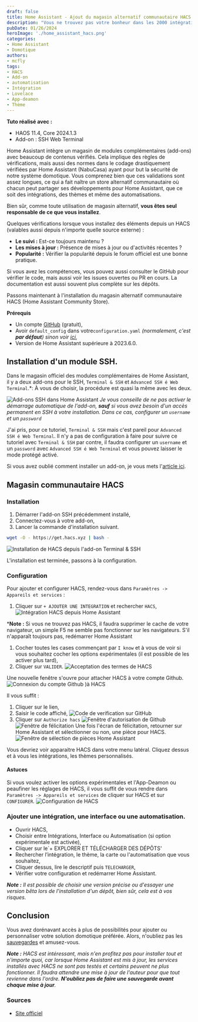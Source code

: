 ```yaml
---
draft: false
title: Home Assistant - Ajout du magasin alternatif communautaire HACS
description: "Vous ne trouvez pas votre bonheur dans les 2000 intégrations officielles, ou souhaitez simplement ajouter un thème. Installez le magasin communautaire de Home Assistant HACS."
pubDate: 01/26/2024
heroImage: './home_assistant_hacs.png'
categories: 
- Home Assistant
- Domotique
authors: 
- mcfly
tags:
- HACS
- Add-on
- automatisation
- Intégration
- Lovelace
- App-deamon
- Thème
---
```

**Tuto réalisé avec :**
* HAOS 11.4, Core 2024.1.3
* Add-on : SSH Web Terminal

Home Assistant intègre un magasin de modules complémentaires (add-ons) avec beaucoup de contenus vérifiés. 
Cela implique des règles de vérifications, mais aussi des normes dans le codage  drastiquement vérifiées par Home Assistant (NabuCasa) ayant pour but la sécurité de notre système domotique. 
Vous comprenez bien que ces validations sont assez longues, ce qui a fait naître un store alternatif communautaire où chacun peut partager ses développements pour Home Assistant, que ce soit des intégrations, des thèmes et même des automatisations.

Bien sûr, comme toute utilisation de magasin alternatif, **vous êtes seul responsable de ce que vous installez**.

Quelques vérifications lorsque vous installez des éléments depuis un HACS (valables aussi depuis n'importe quelle source externe) :
* **Le suivi :** Est-ce toujours maintenu ? 
* **Les mises à jour :** Présence de mises à jour ou d'activités récentes ?
* **Popularité :** Vérifier la popularité depuis le forum officiel est une bonne pratique.

Si vous avez les compétences, vous pouvez aussi consulter le GitHub pour vérifier le code, mais aussi voir les issues ouvertes ou PR en cours. La documentation est aussi souvent plus complète sur les dépôts.

Passons maintenant à l'installation du magasin alternatif communautaire HACS (Home Assistant Community Store).

**Prérequis**
* Un compte [GitHub](https://github.com/) (gratuit),
* Avoir `default_config` dans votre`configuration.yaml` *(normalement, c'est **par défaut**) sinon voir [ici](https://www.home-assistant.io/integrations/my/)*,
* Version de Home Assistant supérieure à 2023.6.0.

## Installation d'un module SSH.
Dans le magasin officiel des modules complémentaires de Home Assistant, il y a deux add-ons pour le SSH, `Terminal & SSH` et `Advanced SSH é Web Terminal`.*:
À vous de choisir, la procédure est quasi la même avec les deux.

![Add-ons SSH dans Home Assistant](./img/add-ons_ssh_home_assistant.png)
*Je vous conseille de ne pas activer le démarrage automatique de l'add-on, **sauf** si vous avez besoin d'un accès permanent en SSH à votre installation. Dans ce cas, configurer un `username` et un `password`*

J'ai pris, pour ce tutoriel, `Terminal & SSH` mais c'est pareil pour `Advanced SSH é Web Terminal`. 
Il n'y a pas de configuration à faire pour suivre ce tutoriel avec `Terminal & SSH` par contre, il faudra configurer un `username` et un `password` avec `Advanced SSH é Web Terminal` et vous pouvez laisser le mode protégé activé.

Si vous avez oublié comment installer un add-on, je vous mets l'[article ici](/blog/ha_addons/).

## Magasin communautaire HACS
### Installation
1. Démarrer l'add-on SSH précédemment installé,
1. Connectez-vous à votre add-on,
1. Lancer la commande d'installation suivant.

```bash
wget -O - https://get.hacs.xyz | bash -
```
![Installation de HACS depuis l'add-on Terminal & SSH](./img/terminal_ssh_hacs_installation_resultat.png)

L'installation est terminée, passons à la configuration.

### Configuration
Pour ajouter et configurer HACS, rendez-vous dans `Paramètres -> Appareils et services` :
1. Cliquer sur `+ AJOUTER UNE INTEGRATION` et rechercher `HACS`,
![Intégration HACS depuis Home Assistant](./img/integration_hacs_home_assistant.png)

***Note :** Si vous ne trouvez pas HACS, il faudra supprimer le cache de votre navigateur, un simple F5 ne semble pas fonctionner sur les navigateurs. S'il n'apparaît toujours pas, redémarrer Home Assistant

1. Cocher toutes les cases commençant par `I know` et à vous de voir si vous souhaitez cocher les options expérimentales (il est possible de les activer plus tard),
1. Cliquer sur `VALIDER`.
![Acceptation des termes de HACS](./img/hacs_fenetre_acceptation.png)

Une nouvelle fenêtre s'ouvre pour attacher HACS à votre compte Github. 
![Connexion du compte Github )à HACS](./img/hacs_code_github.png)

Il vous suffit :
1. Cliquer sur le lien,
1. Saisir le code affiché,
![Code de verification sur GitHub](./img/hacs_github_code.png)
1. Cliquer sur `Authorize hacs`
![Fenêtre d'autorisation de Github](./img/fenetre_authorisation_github.png)
![Fenêtre de félicitation](./img/fenetre_congratulation_github.png)
Une fois l'écran de félicitation, retourner sur Home Assistant et sélectionner ou non, une pièce pour HACS.
![Fenêtre de sélection de pièces Home Assistant](./img/selection_piece_home_assistant.png)


Vous devriez voir apparaitre HACS dans votre menu latéral. Cliquez dessus et à vous les intégrations, les thèmes personnalisés.

#### Astuces
Si vous voulez activer les options expérimentales et l'App-Deamon ou peaufiner les réglages de HACS, il vous suffit de vous rendre dans `Paramètres -> Appareils et services` de cliquer sur HACS et sur `CONFIGURER`.
![Configuration de HACS](./img/hacs_reglages.png)


### Ajouter une intégration, une interface ou une automatisation.

* Ouvrir HACS, 
* Choisir entre Intégrations, Interface ou Automatisation (si option expérimentale est activée),
* Cliquer sur le`+ EXPLORER ET TÉLÉCHARGER DES DÉPÔTS' 
* Rechercher l’intégration, le thème, la carte ou l'automatisation que vous souhaitez,
* Cliquer dessus, lire le descriptif puis `TELECHARGER`,
* Vérifier votre configuration et redémarrer Home Assistant.

***Note :** Il est possible de choisir une version précise ou d'essayer une version bêta lors de l'installation d'un dépôt, bien sûr, cela est à vos risques.*

## Conclusion
Vous avez dorénavant accès à plus de possibilités pour ajouter ou personnaliser votre solution domotique préférée. Alors, n'oubliez pas les [sauvegardes](/blog/ha_backups/) et amusez-vous.

***Note :** HACS est intéressant, mais n'en profitez pas pour installer tout et n'importe quoi, car lorsque Home Assistant est mis à jour, les services installés avec HACS ne sont pas testés et certains peuvent ne plus fonctionner. Il faudra attendre une mise à jour de l'auteur pour que tout revienne dans l'ordre. **N'oubliez pas de faire une sauvegarde avant chaque mise à jour**.*

### Sources
* [Site officiel](https://hacs.xyz/)